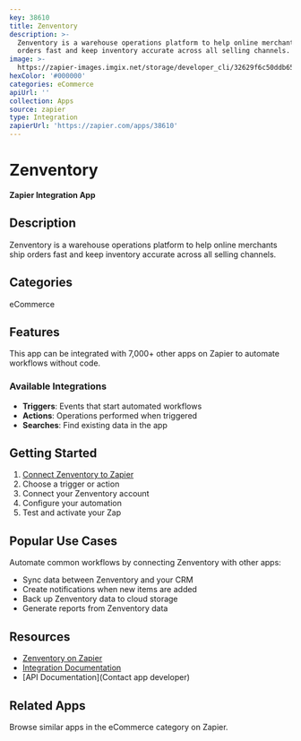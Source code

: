 ```yaml
---
key: 38610
title: Zenventory
description: >-
  Zenventory is a warehouse operations platform to help online merchants ship
  orders fast and keep inventory accurate across all selling channels.
image: >-
  https://zapier-images.imgix.net/storage/developer_cli/32629f6c50ddb65512720d37f77de18a.png?auto=format%2Ccompress&ixlib=python-3.0.0&q=50
hexColor: '#000000'
categories: eCommerce
apiUrl: ''
collection: Apps
source: zapier
type: Integration
zapierUrl: 'https://zapier.com/apps/38610'
---
```

# Zenventory

**Zapier Integration App**

## Description

Zenventory is a warehouse operations platform to help online merchants ship orders fast and keep inventory accurate across all selling channels.

## Categories

eCommerce

## Features

This app can be integrated with 7,000+ other apps on Zapier to automate workflows without code.

### Available Integrations

- **Triggers**: Events that start automated workflows
- **Actions**: Operations performed when triggered
- **Searches**: Find existing data in the app

## Getting Started

1. [Connect Zenventory to Zapier](https://zapier.com/apps/38610)
2. Choose a trigger or action
3. Connect your Zenventory account
4. Configure your automation
5. Test and activate your Zap

## Popular Use Cases

Automate common workflows by connecting Zenventory with other apps:

- Sync data between Zenventory and your CRM
- Create notifications when new items are added
- Back up Zenventory data to cloud storage
- Generate reports from Zenventory data

## Resources

- [Zenventory on Zapier](https://zapier.com/apps/38610)
- [Integration Documentation](https://zapier.com/apps/38610/integrations)
- [API Documentation](Contact app developer)

## Related Apps

Browse similar apps in the eCommerce category on Zapier.
